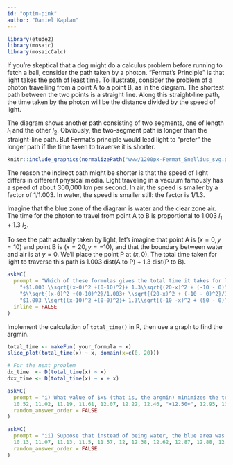 ```yaml
---
id: "optim-pink"
author: "Daniel Kaplan"
---
```


```r
library(etude2)
library(mosaic)
library(mosaicCalc)
```


If you're skeptical that a dog might do a calculus problem before running to fetch a ball, consider the path taken by a photon. "Fermat's Principle" is that light takes the path of least time. To illustrate, consider the problem of a photon travelling from a point A to a point B, as in the diagram. The shortest path between the two points is a straight line. Along this straight-line path, the time taken by the photon will be the distance divided by the speed of light. 

The diagram shows another path consisting of two segments, one of length $l_1$ and the other $l_2$. Obviously, the two-segment path is longer than the straight-line path. But Fermat's principle would lead light to "prefer" the longer path if the time taken to traverse it is shorter.

```r
knitr::include_graphics(normalizePath("www/1200px-Fermat_Snellius_svg.png"))
```

The reason the indirect path might be shorter is that the speed of light differs in different physical media. Light traveling in a vacuum famously has a speed of about 300,000 km per second. In air, the speed is smaller by a factor of 1/1.003. In water, the speed is smaller still: the factor is 1/1.3.

Imagine that the blue zone of the diagram is water and the clear zone air. The time for the photon to travel from point A to B is proportional to $1.003\ l_1 + 1.3\ l_2$. 

To see the path actually taken by light, let's imagine that point A is $(x=0, y=10)$ and point B is $(x=20, y=-10)$, and that the boundary between water and air is at $y=0$. We'll place the point P at $(x, 0)$. The total time taken for light to traverse this path is 1.003 dist(A to P) + 1.3 dist(P to B).


```r
askMC(
  prompt = "Which of these formulas gives the total time it takes for light to traverse the path from A to P at relative speed 1/1.003 and then the path from P to B at relative speed 1/1.3? A is located at $(0, 10)$, B is located at $(20,-10)$, and P is located at $(x, 0)$",
    "+$1.003 \\sqrt{(x-0)^2 +(0-10)^2}+ 1.3\\sqrt{(20-x)^2 + (-10 - 0)^2}$+" = "",
    "$\\sqrt{(x-0)^2 +(0-10)^2}/1.003+ \\sqrt{(20-x)^2 + (-10 - 0)^2}/1.3$" = "It's true that you divide distance by speed to get time, but here the relative speeds are $1/1.003$ and $1/1.3$.",
    "$1.003 \\sqrt{(x-10)^2 +(0-0)^2}+ 1.3\\sqrt{(-10 -x)^2 + (50 - 0)^2}$" = "This mixes up the x and y coordinates. The distance from A to P is $\\sqrt{(x_P - x_A)^2 + (y_P - y_A)^2}$. In this problem, point P is at $(50-x, 0)$.",
  inline = FALSE
)
```


Implement the calculation of `total_time()` in R, then use a graph to find the argmin. 


::: {.scaffolding}
```r
total_time <- makeFun( your_formula ~ x)
slice_plot(total_time(x) ~ x, domain(x=c(0, 20)))

# For the next problem
dx_time  <- D(total_time(x) ~ x)
dxx_time <- D(total_time(x) ~ x + x)
```
:::

```r
askMC(
  prompt = "i) What value of $x$ (that is, the argmin) minimizes the travel time of light between points A and B? (Choose the best answer)",
  10.52, 11.02, 11.19, 11.61, 12.07, 12.22, 12.46, "+12.50+", 12.95, 13.19, 13.21, 13.34, 13.92, 14.03, 14.14, 14.16, 14.44, 14.5, 14.94,
  random_answer_order = FALSE
)
```

```r
askMC(
  prompt = "ii) Suppose that instead of being water, the blue area was glass. The speed of light in glass is roughly 1/1.5 times as big as in vacuum. What value of $x$ minimizes the travel time of light between points A and B? (Choose the best answer)",
  10.13, 11.07, 11.13, 11.5, 11.57, 12, 12.38, 12.62, 12.87, 12.88, 12.95, 13.16, 13.40, "+13.60+", 13.71, 13.85, 14.18, 14.25, 14.34, 14.7,
  random_answer_order = FALSE
)
```
